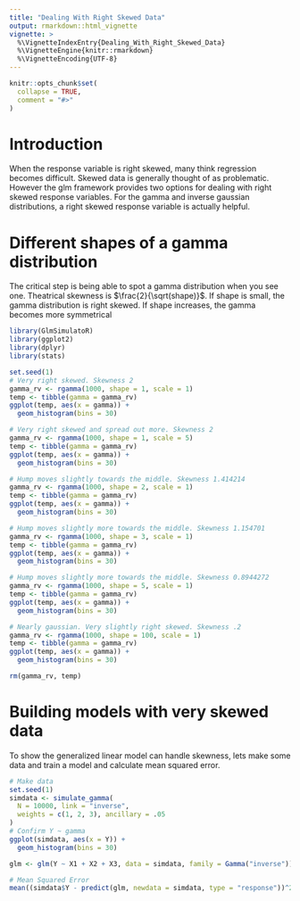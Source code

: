 ```yaml
---
title: "Dealing With Right Skewed Data"
output: rmarkdown::html_vignette
vignette: >
  %\VignetteIndexEntry{Dealing_With_Right_Skewed_Data}
  %\VignetteEngine{knitr::rmarkdown}
  %\VignetteEncoding{UTF-8}
---
```


```r
knitr::opts_chunk$set(
  collapse = TRUE,
  comment = "#>"
)
```


# Introduction
When the response variable is right skewed, many think regression becomes difficult. Skewed data is generally thought of as problematic. However the glm framework provides two options for dealing with right skewed response variables. For the gamma and inverse gaussian distributions, a right skewed response variable is actually helpful.

# Different shapes of a gamma distribution

The critical step is being able to spot a gamma distribution when you see one. Theatrical skewness is $\frac{2}{\sqrt(shape)}$. If shape is small, the gamma distribution is right skewed. If shape increases, the gamma becomes more symmetrical

```r
library(GlmSimulatoR)
library(ggplot2)
library(dplyr)
library(stats)

set.seed(1)
# Very right skewed. Skewness 2
gamma_rv <- rgamma(1000, shape = 1, scale = 1)
temp <- tibble(gamma = gamma_rv)
ggplot(temp, aes(x = gamma)) +
  geom_histogram(bins = 30)

# Very right skewed and spread out more. Skewness 2
gamma_rv <- rgamma(1000, shape = 1, scale = 5)
temp <- tibble(gamma = gamma_rv)
ggplot(temp, aes(x = gamma)) +
  geom_histogram(bins = 30)

# Hump moves slightly towards the middle. Skewness 1.414214
gamma_rv <- rgamma(1000, shape = 2, scale = 1)
temp <- tibble(gamma = gamma_rv)
ggplot(temp, aes(x = gamma)) +
  geom_histogram(bins = 30)

# Hump moves slightly more towards the middle. Skewness 1.154701
gamma_rv <- rgamma(1000, shape = 3, scale = 1)
temp <- tibble(gamma = gamma_rv)
ggplot(temp, aes(x = gamma)) +
  geom_histogram(bins = 30)

# Hump moves slightly more towards the middle. Skewness 0.8944272
gamma_rv <- rgamma(1000, shape = 5, scale = 1)
temp <- tibble(gamma = gamma_rv)
ggplot(temp, aes(x = gamma)) +
  geom_histogram(bins = 30)

# Nearly gaussian. Very slightly right skewed. Skewness .2
gamma_rv <- rgamma(1000, shape = 100, scale = 1)
temp <- tibble(gamma = gamma_rv)
ggplot(temp, aes(x = gamma)) +
  geom_histogram(bins = 30)
```

```r
rm(gamma_rv, temp)
```


# Building models with very skewed data
To show the generalized linear model can handle skewness, lets make some data and train a model and calculate mean squared error.

```r
# Make data
set.seed(1)
simdata <- simulate_gamma(
  N = 10000, link = "inverse",
  weights = c(1, 2, 3), ancillary = .05
)
# Confirm Y ~ gamma
ggplot(simdata, aes(x = Y)) +
  geom_histogram(bins = 30)

glm <- glm(Y ~ X1 + X2 + X3, data = simdata, family = Gamma("inverse"))

# Mean Squared Error
mean((simdata$Y - predict(glm, newdata = simdata, type = "response"))^2)
```
